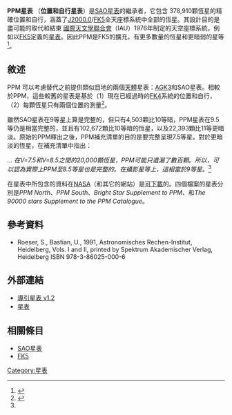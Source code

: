 '''PPM星表''' （'''位置和自行星表'''）是[[SAO星表|SAO星表]]的繼承者，它包含 378,910顆恆星的精確位置和自行，涵蓋了[[J2000.0|J2000.0]]/[[基本星表|FK5]]全天座標系統中全部的恆星。其設計目的是盡可能的取代和結束 [[國際天文學聯合會|國際天文學聯合會]]（IAU）1976年制定的天空座標系統，例如以[[基本星表|FK5]]定義的[[星表|星表]]。因此PPM是FK5的擴充，有更多數量的恆星和更暗弱的星等<ref>{{Cite web |url=http://heasarc.gsfc.nasa.gov/W3Browse/star-catalog/ppm.html |title=PPM - Positions and Proper Motions Catalog<!-- Bot generated title --> |accessdate=2014-03-01 |archive-date=2017-02-26 |archive-url=https://web.archive.org/web/20170226053457/http://heasarc.gsfc.nasa.gov/W3Browse/star-catalog/ppm.html |dead-url=no }}</ref>。

== 敘述 ==
PPM 可以考慮替代之前提供類似目地的兩個[[天體|天體]]星表：[[德國天文學會星表|AGK3]]和SAO星表。相較於PPM，這些較舊的星表是基於（1）現在已經過時的[[基本星表|FK4]]系統的位置和自行，（2）每顆恆星只有兩個位置的測量<ref name=autogenerated1>{{cite web |url=http://tdc-www.harvard.edu/software/catalogs/ppm.html |title=PPM Star Catalog |accessdate=2008-07-10 |work= |publisher=Harvard |date= |archive-date=2018-07-12 |archive-url=https://web.archive.org/web/20180712140620/http://tdc-www.harvard.edu/software/catalogs/ppm.html |dead-url=no }}</ref>。

雖然SAO星表在9等星上算是完整的，但只有4,503顆比10等暗，PPM星表在9.5等仍是相當完整的，並且有102,672顆比10等暗的恆星，以及22,393顆比11等更暗淡。原始的PPM釋出之後，PPM補充清單的目的是要完整呈現7.5等星。對於更暗淡的恆星，在補充清單中指出：

''... 在V=7.5和V=8.5之間的20,000顆恆星，PPM可能只遺漏了數百顆。所以，可以認為實際上PPM至8.5等星也是完整的。在攝影星等上，這相當於9等星。''<ref name=autogenerated1 />


在星表中所包含的資料在[[NASA|NASA]]（和其它的網站）是[[可下載|可下載]]的。四個檔案的星表分別是''PPM North''、''PPM South''、''Bright Star Supplement to PPM''、和''The 90000 stars Supplement to the PPM Catalogue''。

== 參考資料 ==
* Roeser, S., Bastian, U., 1991, Astronomisches Rechen-Institut, Heidelberg, Vols. I and II, printed by Spektrum Akademischer Verlag, Heidelberg ISBN 978-3-86025-000-6
{{reflist}}

== 外部連結 ==
*[https://archive.is/20080522130839/http://www-gsss.stsci.edu/Catalogs/GSC/GSC1/gsc12/DESCRIPTION.HTM 導引星表 v1.2]
*[https://web.archive.org/web/20080202144018/http://ad.usno.navy.mil/star/star_cats_rec.shtml#ppm 星表]

== 相關條目 ==
*[[SAO星表|SAO星表]]
*[[基本星表|FK5]]

{{astronomical-catalogue-stub}}
[[Category:星表|Category:星表]]